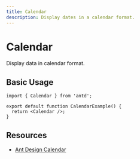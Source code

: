 ```yaml
---
title: Calendar
description: Display dates in a calendar format.
---
```


# Calendar

Display data in calendar format.

## Basic Usage

```tsx
import { Calendar } from 'antd';

export default function CalendarExample() {
  return <Calendar />;
}
```

## Resources

- [Ant Design Calendar](https://ant.design/components/calendar)
